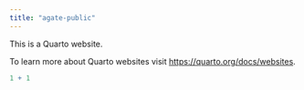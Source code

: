 ```yaml
---
title: "agate-public"
---
```


This is a Quarto website.

To learn more about Quarto websites visit <https://quarto.org/docs/websites>.

```r
1 + 1
```
